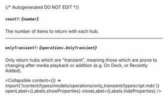 {/* Autogenerated DO NOT EDIT  */}

##### `count?`: *{`number`}*
The number of items to return with each hub.

---
##### `onlyTransient?`: *{`operations.OnlyTransient`}*
Only return hubs which are "transient", meaning those which are prone to changing after media playback or addition (e.g. On Deck, or Recently Added).

<Collapsible content={() => import('/content/types/models/operations/only_transient/typescript.mdx')} openLabel={Labels.showProperties} closeLabel={Labels.hideProperties} />



